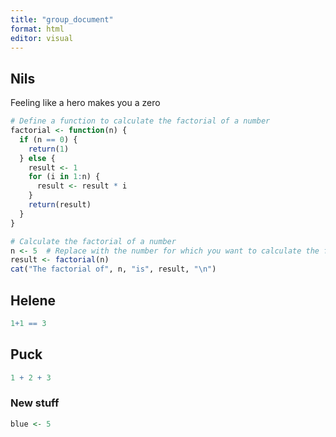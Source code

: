 ```yaml
---
title: "group_document"
format: html
editor: visual
---
```


## Nils

Feeling like a hero makes you a zero

```r
# Define a function to calculate the factorial of a number
factorial <- function(n) {
  if (n == 0) {
    return(1)
  } else {
    result <- 1
    for (i in 1:n) {
      result <- result * i
    }
    return(result)
  }
}

# Calculate the factorial of a number
n <- 5  # Replace with the number for which you want to calculate the factorial
result <- factorial(n)
cat("The factorial of", n, "is", result, "\n")

```

## Helene

```r
1+1 == 3
```

## Puck

```r
1 + 2 + 3
```

### New stuff

```r
blue <- 5
```

